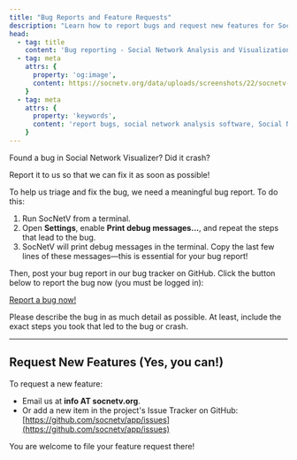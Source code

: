 ```yaml
---
title: "Bug Reports and Feature Requests"
description: "Learn how to report bugs and request new features for Social Network Visualizer."
head:
  - tag: title
    content: 'Bug reporting - Social Network Analysis and Visualization Software'
  - tag: meta
    attrs: { 
      property: 'og:image',
      content: https://socnetv.org/data/uploads/screenshots/22/socnetv-2.2-ir-closeness-radial-pagerank-nodal.png
    }
  - tag: meta
    attrs: { 
      property: 'keywords',
      content: 'report bugs, social network analysis software, Social Network Visualizer, social network analysis, SocNetV, SNA, social networks, graphs, social network visualization, network layout, social network analysis tool, Dimitris Kalamaras,GPL, Windows, Linux, Mac, social network analysis datasets, centrality, graph theory'
    }
---
```


Found a bug in Social Network Visualizer? Did it crash?

Report it to us so that we can fix it as soon as possible!

To help us triage and fix the bug, we need a meaningful bug report. To do this:
1. Run SocNetV from a terminal.
2. Open **Settings**, enable **Print debug messages...**, and repeat the steps that lead to the bug.
3. SocNetV will print debug messages in the terminal. Copy the last few lines of these messages—this is essential for your bug report!

Then, post your bug report in our bug tracker on GitHub. Click the button below to report the bug now (you must be logged in):

[Report a bug now!](https://github.com/socnetv/app/issues/new)

Please describe the bug in as much detail as possible. At least, include the exact steps you took that led to the bug or crash.

---

## Request New Features (Yes, you can!)

To request a new feature:
- Email us at **info AT socnetv.org**.
- Or add a new item in the project's Issue Tracker on GitHub:  
  [https://github.com/socnetv/app/issues](https://github.com/socnetv/app/issues)

You are welcome to file your feature request there!
